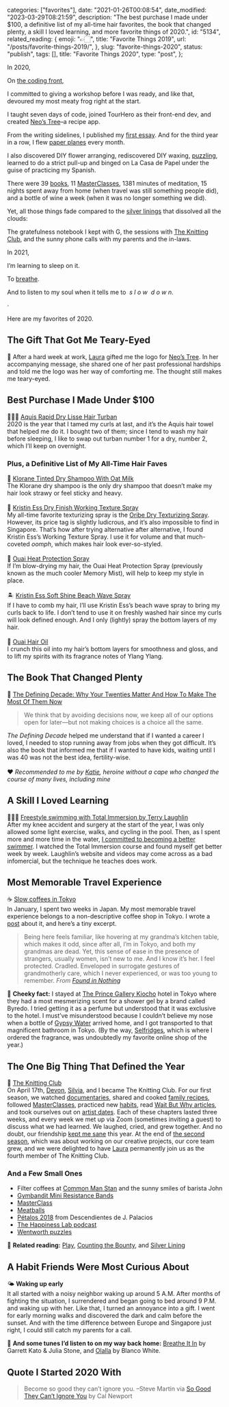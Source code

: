 
  categories: ["favorites"],
  date: "2021-01-26T00:08:54",
  date_modified: "2023-03-29T08:21:59",
  description:
    "The best purchase I made under $100, a definitive list of my all-time hair favorites, the book that changed plenty, a skill I loved learning, and more favorite things of 2020.",
  id: "5134",
  related_reading: {
    emoji: "👉🏻",
    title: "Favorite Things 2019",
    url: "/posts/favorite-things-2019/",
  },
  slug: "favorite-things-2020",
  status: "publish",
  tags: [],
  title: "Favorite Things 2020",
  type: "post",
};


In 2020,

On [the coding front](/posts/leap-of-code/),

I committed to giving a workshop before I was ready, and like that, devoured my most meaty frog right at the start.

I taught seven days of code, joined TourHero as their front-end dev, and created [Neo’s Tree](https://www.neostree.com)–a recipe app.

From the writing sidelines, I published my [first essay](/posts/mirha-left/). And for the third year in a row, I flew [paper planes](/letters) every month.

I also discovered DIY flower arranging, rediscovered DIY waxing, [puzzling](#few-small-things), learned to do a strict pull-up and binged on La Casa de Papel under the guise of practicing my Spanish.

There were 39 [books](/read-100-books#finished-reads), 11 [MasterClasses](/posts/the-knitting-club#chapter-iii-masterclass), 1381 minutes of meditation, 15 nights spent away from home (when travel was still something people did), and a bottle of wine a week (when it was no longer something we did).

Yet, all those things fade compared to the [silver linings](/letters/paper-planes-packets-1120/) that dissolved all the clouds:

The gratefulness notebook I kept with G, the sessions with [The Knitting Club](/posts/the-knitting-club), and the sunny phone calls with my parents and the in-laws.

In 2021,

I’m learning to sleep on it.

To [breathe](https://www.amazon.com/Breath-New-Science-Lost-Art-ebook/dp/B0818ZZNLR/).

And to listen to my soul when it tells me to  _s l o w_  *d o w n*.

·

Here are my favorites of 2020.

## The Gift That Got Me Teary-Eyed

🌳 After a hard week at work, [Laura](https://www.lacromp.com/) gifted me the logo for [Neo’s Tree](https://www.neostree.com). In her accompanying message, she shared one of her past professional hardships and told me the logo was her way of comforting me. The thought still makes me teary-eyed.

## Best Purchase I Made Under $100

🧖🏿‍♀️ [Aquis Rapid Dry Lisse Hair Turban](https://aquis.com/products/rapid-dry-hair-turban)\
2020 is the year that I tamed my curls at last, and it’s the Aquis hair towel that helped me do it. I bought two of them; since I tend to wash my hair before sleeping, I like to swap out turban number 1 for a dry, number 2, which I’ll keep on overnight.

### Plus, a Definitive List of My All-Time Hair Faves

🥛 [Klorane Tinted Dry Shampoo With Oat Milk](https://www.klorane.com/en-en/hair/dry-shampoos-oat/tinted-dry-shampoo)\
The Klorane dry shampoo is the only dry shampoo that doesn’t make my hair look strawy or feel sticky and heavy.\
\
💈 [Kristin Ess Dry Finish Working Texture Spray](https://www.kristinesshair.com/products/dry-finish-working-texture-spray)\
My all-time favorite texturizing spray is the [Oribe Dry Texturizing Spray](https://www.oribe.com/oribestorefront/oribe/en/Collections/Signature/Dry-Texturizing-Spray/p/400129). However, its price tag is slightly ludicrous, and it’s also impossible to find in Singapore. That’s how after trying alternative after alternative, I found Kristin Ess’s Working Texture Spray. I use it for volume and that much-coveted _oomph_, which makes hair look ever-so-styled.\
\
🧯 [Ouai Heat Protection Spray](https://theouai.com/products/heat-protection-spray)\
If I’m blow-drying my hair, the Ouai Heat Protection Spray (previously known as the much cooler Memory Mist), will help to keep my style in place.\
\
🏝 [Kristin Ess Soft Shine Beach Wave Spray](https://www.kristinesshair.com/products/soft-shine-beach-wave-spray)\
If I have to comb my hair, I’ll use Kristin Ess’s beach wave spray to bring my curls back to life. I don’t tend to use it on freshly washed hair since my curls will look defined enough. And I only (lightly) spray the bottom layers of my hair.\
\
🧴 [Ouai Hair Oil](/letters/paper-planes-packets-1118#hair-product-im-actually-liking)\
I crunch this oil into my hair’s bottom layers for smoothness and gloss, and to lift my spirits with its fragrance notes of Ylang Ylang.

## The Book That Changed Plenty

🐥 [The Defining Decade: Why Your Twenties Matter And How To Make The Most Of Them Now](https://www.amazon.com/Defining-Decade-Your-Twenties-Matter/dp/0446561754)

> We think that by avoiding decisions now, we keep all of our options open for later—but not making choices is a choice all the same.

_The Defining Decade_ helped me understand that if I wanted a career I loved, I needed to stop running away from jobs when they got difficult. It’s also the book that informed me that if I wanted to have kids, waiting until I was 40 was not the best idea, fertility-wise.\
\
❤️ _Recommended to me by [Katie](http://www.katiekirsch.com/), heroine without a cape who changed the course of many lives, including mine_

## A Skill I Loved Learning

🏊🏼‍♀️ [Freestyle swimming with Total Immersion by Terry Laughlin](http://www.totalimmersion.net/store/essential-skills-mp4-download.html)\
After my knee accident and surgery at the start of the year, I was only allowed some light exercise, walks, and cycling in the pool. Then, as I spent more and more time in the water, [I committed to becoming a better swimmer](/letters/paper-planes-packets-1020/). I watched the Total Immersion course and found myself get better week by week. Laughlin’s website and videos may come across as a bad infomercial, but the technique he teaches does work.

## Most Memorable Travel Experience

☕️ [Slow coffees in Tokyo](/posts/found-in-nothing/)\
In January, I spent two weeks in Japan. My most memorable travel experience belongs to a non-descriptive coffee shop in Tokyo. I wrote a [post](/posts/found-in-nothing/) about it, and here’s a tiny excerpt.

> Being here feels familiar, like hovering at my grandma’s kitchen table, which makes it odd, since after all, I’m in Tokyo, and both my grandmas are dead. Yet, this sense of ease in the presence of strangers, usually women, isn’t new to me. And I know it’s her. I feel protected. Cradled. Enveloped in surrogate gestures of grandmotherly care, which I never experienced, or was too young to remember. _From [Found in Nothing](/posts/found-in-nothing/)_

🌊 **Cheeky fact:** I stayed at [The Prince Gallery Kiocho](https://www.marriott.com/hotels/travel/tyolc-the-prince-gallery-tokyo-kioicho-a-luxury-collection-hotel/) hotel in Tokyo where they had a most mesmerizing scent for a shower gel by a brand called Byredo. I tried getting it as a perfume but understood that it was exclusive to the hotel. I must’ve misunderstood because I couldn’t believe my nose when a bottle of [Gypsy Water](https://www.byredo.com/eu_en/gypsy-water-eau-de-parfum-50ml) arrived home, and I got transported to that magnificent bathroom in Tokyo. (By the way, [Selfridges](https://www.selfridges.com/), which is where I ordered the fragrance, was undoubtedly my favorite online shop of the year.)

## The One Big Thing That Defined the Year

🧶 [The Knitting Club](/posts/the-knitting-club)\
On April 17th, [Devon](https://www.cafebirke.com/about), [Silvia](https://silviafalcomer.com/about), and I became The Knitting Club. For our first season, we watched [documentaries](/posts/the-knitting-club#chapter-i-documentaries), shared and cooked [family recipes](/posts/the-knitting-club#chapter-ii-family-recipes), followed [MasterClasses](/posts/the-knitting-club#chapter-iii-masterclass), practiced new [habits](/posts/the-knitting-club#chapter-iv-the-habit-list), read [Wait But Why articles](/posts/the-knitting-club#chapter-v-wait-but-why), and took ourselves out on [artist dates](/posts/the-knitting-club#chapter-vi-the-artists-way). Each of these chapters lasted three weeks, and every week we met up via Zoom (sometimes inviting a guest) to discuss what we had learned. We laughed, cried, and grew together. And no doubt, our friendship [kept me sane](/letters/paper-planes-packets-0520/) this year. At the end of [the second season](/posts/the-knitting-club-season-two-creative-dream), which was about working on our creative projects, our core team grew, and we were delighted to have [Laura](https://www.lacromp.com/) permanently join us as the fourth member of The Knitting Club.

### And a Few Small Ones

- Filter coffees at [Common Man Stan](https://commonmancoffeeroasters.com/pages/cmstan) and the sunny smiles of barista John
- [Gymbandit Mini Resistance Bands](https://www.instagram.com/gymbanditco)
- [MasterClass](http://masterclass.com/)
- [Meatballs](https://www.neostree.com/recipes/63)
- [Pétalos 2018](https://www.vivino.com/descendientes-de-j-palacios-petalos/w/91140) from Descendientes de J. Palacios
- [The Happiness Lab podcast](https://www.happinesslab.fm/)
- [Wentworth puzzles](https://www.wentworthpuzzles.com/)

🔖 **Related reading:** [Play](/letters/paper-planes-packets-0820/), [Counting the Bounty](/letters/paper-planes-packets-0920/), and [Silver Lining](/letters/paper-planes-packets-1120/)

## A Habit Friends Were Most Curious About

🌤 **Waking up early**\
It all started with a noisy neighbor waking up around 5 A.M. After months of fighting the situation, I surrendered and began going to bed around 9 P.M. and waking up with her. Like that, I turned an annoyance into a gift. I went for early morning walks and discovered the dark and calm before the sunset. And with the time difference between Europe and Singapore just right, I could still catch my parents for a call.

🎼 **And some tunes I’d listen to on my way back home:** [Breathe It In](https://open.spotify.com/track/4ldpTCx47OfKJSoz1Y8pef?si=QPul8djLQw67gu5IuAWLxg) by Garrett Kato & Julia Stone, and [Olalla](https://open.spotify.com/track/4R59wt5nnhYo88PIu3cUIt?si=zCmcCBhqT9a2fvi_8JwTMw) by Blanco White.

## Quote I Started 2020 With

> Become so good they can’t ignore you. –Steve Martin via [So Good They Can’t Ignore You](/read-100-books#56-so-good-they-cant-ignore-you) by Cal Newport
